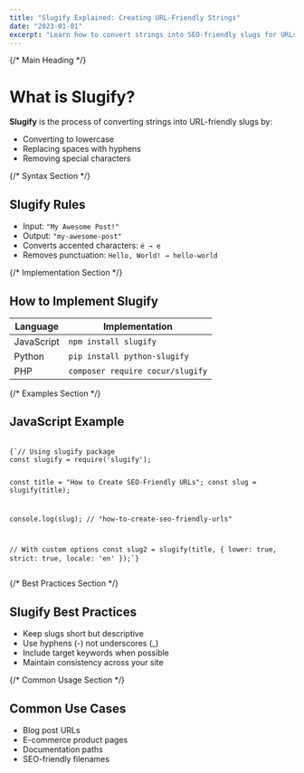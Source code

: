 ```yaml
---
title: "Slugify Explained: Creating URL-Friendly Strings"
date: "2023-01-01"
excerpt: "Learn how to convert strings into SEO-friendly slugs for URLs and filenames."
---
```


<div className="prose max-w-none">
  {/* Main Heading */}
  <h1 className="text-3xl font-bold my-6">What is Slugify?</h1>
  
  <div className="text-gray-700 mb-6">
    <strong>Slugify</strong> is the process of converting strings into URL-friendly slugs by:
  </div>

  <ul className="list-disc pl-6 mb-6">
    <li className="mb-2">Converting to lowercase</li>
    <li className="mb-2">Replacing spaces with hyphens</li>
    <li>Removing special characters</li>
  </ul>

  {/* Syntax Section */}
  <h2 className="text-2xl font-bold my-6 pb-2">Slugify Rules</h2>
  
  <div className="bg-gray-50 p-4 rounded-lg mb-6">
    <ul className="list-disc pl-6 space-y-2">
      <li>Input: <code className="bg-gray-100 px-1.5 py-0.5 rounded">"My Awesome Post!"</code></li>
      <li>Output: <code className="bg-gray-100 px-1.5 py-0.5 rounded">"my-awesome-post"</code></li>
      <li>Converts accented characters: <code>é → e</code></li>
      <li>Removes punctuation: <code>Hello, World! → hello-world</code></li>
    </ul>
  </div>

  {/* Implementation Section */}
  <h2 className="text-2xl font-bold my-6 pb-2">How to Implement Slugify</h2>
  
  <div className="overflow-x-auto mb-6">
    <table className="min-w-full bg-white border border-gray-200">
      <thead>
        <tr className="bg-gray-100">
          <th className="py-2 px-4  text-left">Language</th>
          <th className="py-2 px-4  text-left">Implementation</th>
        </tr>
      </thead>
      <tbody>
        <tr>
          <td className="py-2 px-4 ">JavaScript</td>
          <td className="py-2 px-4 ">
            <code>npm install slugify</code>
          </td>
        </tr>
        <tr className="bg-gray-50">
          <td className="py-2 px-4 ">Python</td>
          <td className="py-2 px-4 ">
            <code>pip install python-slugify</code>
          </td>
        </tr>
        <tr>
          <td className="py-2 px-4 ">PHP</td>
          <td className="py-2 px-4 ">
            <code>composer require cocur/slugify</code>
          </td>
        </tr>
      </tbody>
    </table>
  </div>

  {/* Examples Section */}
  <h2 className="text-2xl font-bold my-6 pb-2">JavaScript Example</h2>
  <div className="bg-gray-800 p-4 rounded-lg mb-6">
    <pre className="text-sm text-gray-100 overflow-x-auto">
      <code>
{`// Using slugify package
const slugify = require('slugify');

const title = "How to Create SEO-Friendly URLs";
const slug = slugify(title); 

console.log(slug); // "how-to-create-seo-friendly-urls"

// With custom options
const slug2 = slugify(title, {
  lower: true,
  strict: true,
  locale: 'en'
});`}
      </code>
    </pre>
  </div>

  {/* Best Practices Section */}
  <h2 className="text-2xl font-bold my-6 pb-2">Slugify Best Practices</h2>
  <ul className="list-disc pl-6 mb-6">
    <li className="mb-2">Keep slugs short but descriptive</li>
    <li className="mb-2">Use hyphens (-) not underscores (_)</li>
    <li className="mb-2">Include target keywords when possible</li>
    <li>Maintain consistency across your site</li>
  </ul>

  {/* Common Usage Section */}
  <h2 className="text-2xl font-bold my-6 pb-2">Common Use Cases</h2>
  <ul className="list-disc pl-6">
    <li className="mb-2">Blog post URLs</li>
    <li className="mb-2">E-commerce product pages</li>
    <li className="mb-2">Documentation paths</li>
    <li>SEO-friendly filenames</li>
  </ul>
</div>